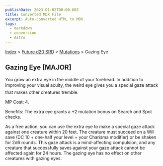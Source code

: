```yaml
---
publishDate: 2023-01-02T00:00:00Z
title: Converted MDX File
excerpt: Auto-converted HTML to MDX.
tags:
  - markdown
  - conversion
  - Astro
---
```


[Index](-index) > [Future d20 SRD](future-d20-srd-index) > [Mutations](future-d20-srd-mutations-index) > Gazing Eye

## Gazing Eye [MAJOR]

You grow an extra eye in the middle of your forehead. In addition to improving your visual acuity, the weird eye gives you a special gaze attack that makes other creatures tremble.

MP Cost: 4.

Benefits: The extra eye grants a +2 mutation bonus on Search and Spot checks.

As a free action, you can use the extra eye to make a special gaze attack against one creature within 20 feet. The creature must succeed on a Will save (DC 10 + one-half your level + your Charisma modifier) or be shaken for 2d6 rounds. This gaze attack is a mind-affecting compulsion, and any creature that successfully saves against your gaze attack cannot be affected again for 24 hours. The gazing eye has no effect on other creatures with gazing eyes.
